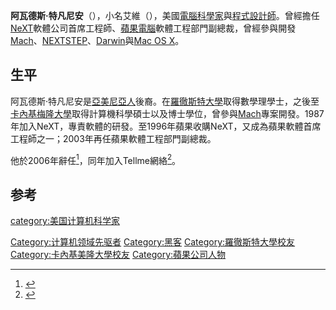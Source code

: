 {{Infobox person
|name         = 阿瓦德斯·特凡尼安
|英文名        = Avadis Tevanian
|別名          = 艾維（{{lang|en|Avie}}）
|image         = 
|width         = 
|caption       = 
|small_image   =
|國籍           = {{USA}}
|birth_date    = -
|birth_place   = {{USA}}
|otherparty    =
|relations     =
|spouse        = 
|civil partner =
|children      = 
|residence     =
|occupation    = 美國[[電腦科學家|電腦科學家]]與[[程式設計師|程式設計師]]
|religion      =
|education     =[[羅徹斯特大學|羅徹斯特大學]]<br>[[卡內基梅隆大學|卡內基梅隆大學]] 
|website       =
}}
'''阿瓦德斯·特凡尼安'''（{{lang-en|Avadis Tevanian}}{{bd||||}}），小名艾維（{{lang|en|Avie}}），美國[[電腦科學家|電腦科學家]]與[[程式設計師|程式設計師]]。曾經擔任[[NeXT|NeXT]]軟體公司首席工程師、[[蘋果電腦|蘋果電腦]]軟體工程部門副總裁，曾經參與開發[[Mach|Mach]]、[[NEXTSTEP|NEXTSTEP]]、[[Apple_Darwin|Darwin]]與[[Mac_OS_X|Mac OS X]]。

==生平==
阿瓦德斯·特凡尼安是[[亞美尼亞人|亞美尼亞人]]後裔。在[[羅徹斯特大學|羅徹斯特大學]]取得數學理學士，之後至[[卡內基梅隆大學|卡內基梅隆大學]]取得計算機科學碩士以及博士學位，曾參與[[Mach|Mach]]專案開發。1987年加入NeXT，專責軟體的研發。至1996年蘋果收購NeXT，又成為蘋果軟體首席工程師之一；2003年再任蘋果軟體工程部門副總裁。

他於2006年辭任<ref>{{cite web | url=http://sfgate.com/cgi-bin/blogs/sfgate/detail?blogid=19&entry_id=3821 | title=Adios Avie | work=The Tech Chronicles | first=Alan | last=Saracevic | publisher=SFGate | date=2006-03-27 | accessdate=2006-11-19}}</ref>，同年加入Tellme網絡<ref>{{cite web | url=http://news.com.com/Former+Apple+exec+joins+Tellme+board/2100-1039_3-6069291.html | title=Former Apple exec joins Tellme board | publisher=CNet | first=Ina | last=Fried | date=2006-05-07 | accessdate=2006-11-19 | archiveurl=https://archive.is/20120711230846/http://news.cnet.com/Former-Apple-exec-joins-Tellme-board/2100-1039_3-6069291.html | archivedate=2012-07-11 | deadurl=yes }}</ref>。

== 参考 ==
{{Reflist|2}}

{{Apple}}
{{Apple celeb}}
{{DEFAULTSORT:Tevanian, Avie}}
{{Mac-stub}}
[[Category:计算机领域先驱者|Category:计算机领域先驱者]]
[[category:美国计算机科学家|category:美国计算机科学家]]
[[Category:黑客|Category:黑客]]
[[Category:羅徹斯特大學校友|Category:羅徹斯特大學校友]]
[[Category:卡內基美隆大學校友|Category:卡內基美隆大學校友]]
[[Category:蘋果公司人物|Category:蘋果公司人物]]